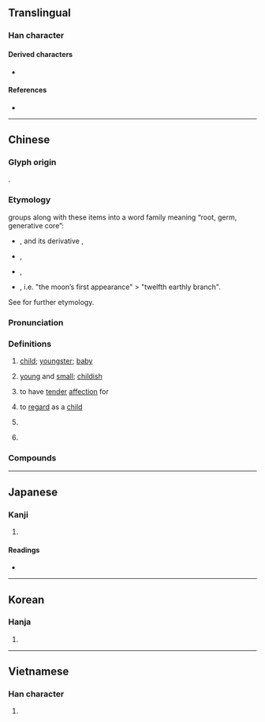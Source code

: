 {{character info}}
==Translingual==
{{stroke order|strokes=9}}

===Han character===
{{Han char|rn=39|rad=子|as=06|sn=9|four=10482|canj=NDYVO|ids=⿰子亥}}

====Derived characters====
* {{l|mul|[[𫫂]], [[𢱙]]}}

====References====
* {{Han ref|kx=0279.150|dkj=06977|dj=0548.100|hdz=21015.110|uh=5B69|ud=23401|bh=ABC4|bd=43972}}

----

==Chinese==
{{zh-forms|alt=㜾}}

===Glyph origin===
{{Han etym}}
{{Han compound|子|亥|ls=psc|c1=s|c2=p}}.

===Etymology===
{{zh-ref|Smith (2011)}} groups {{och-l|孩|child}} along with these items into a word family meaning “root, germ, generative core”:

* {{och-l|荄|id=1|root}}, and its derivative {{och-l|根|root}}, 
* {{och-l|核|id=2|germ, kernel}}, 
* {{och-l|骸|(human) bones}}, 
* {{och-l|亥|sprouting stage}}, i.e. "the moon’s first appearance" > "twelfth earthly branch".

See {{och-l|核|id=2}} for further etymology.

===Pronunciation===
{{zh-pron
|m=hái
|ma=LL-Q7850 (zho)-雲角-孩.wav
|m-s=
|c=haai4,hoi4
|c-t=
|g=
|h=pfs=hài
|j=
|mb=hǎi
|md=hài
|mn=hâi
|mn-t=hai6/hai5
|w=3hhe
|x=
|mc=y
|oc=y
|cat=n,a,v,pn
}}

===Definitions===
{{zh-hanzi}}

# [[child]]; [[youngster]]; [[baby]]
#: {{zh-x|男孩兒{r}|boy}}
# {{lb|zh|literary}} [[young]] and [[small]]; [[childish]]
# {{lb|zh|literary}} to have [[tender]] [[affection]] for
# {{lb|zh|literary}} to [[regard]] as a [[child]]
# {{lb|zh|obsolete}} {{zh-alt-form|咳|tr=hái|(''of baby'') to [[giggle]]; to [[laugh]]}}
# {{surname|zh}}

===Compounds===
{{zh-der|倒繃孩兒|傻孩子|兒孩兒|呆答孩|女孩兒|女孩子|嬰孩|孩乳|孩兒|孩兒面|孩子|孩子家|孩子氣|孩子王|孩子頭|孩提|孩氣|孩童|家生孩兒|小孩|小孩子家|帶孩子|弟子孩兒|打孩歌|摩孩羅|毛孩子|泥孩兒|男孩子|皮孩子|紅孩兒|臺孩|虎剌孩|野孩子|下次孩兒|不胎孩|乳孩兒|兒孩|八十孩兒|則劇孩兒|台孩|呆打孩|女孩|始孩|孤孩|孩中顏|孩兒參|孩兒茶|孩兒菊|孩名|孩咍|孩嬰|孩子話|孩孺|孩幼|孩弄|孩抱|孩稚|孩笑|孩虎|孩蟲|孩赤|孾孩|害孩子|家生孩子|小孩子|悶打孩|悶答孩|提孩|桃孩|棄孩|毛孩|泥孩|生孩|私孩子|童孩|答孩|耍孩兒|胎孩|血孩|遺孩|阿孩兒|香孩兒營|男孩|男孩兒}}

----

==Japanese==

===Kanji===
{{ja-kanji|grade=|rs=子06}}

# {{rfdef|ja|sort=子06}}

====Readings====
* {{ja-readings
|goon=がい
|kanon=かい
|kun=ちのみご-
}}

----

==Korean==

===Hanja===
{{ko-hanja|hangeul=해|rv=hae|mr=hae}}

# {{rfdef|ko|sort=子06}}

----

==Vietnamese==

===Han character===
{{vi-readings|reading=hài, hời|rs=子06}}

# {{rfdef|vi|sort=子06}}